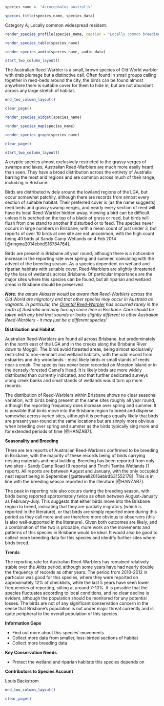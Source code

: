 ```r
species_name <- "Acrocephalus australis"
```

```r
species_title(species_name, species_data)
```

Category A; Locally common widespread resident.

```r
render_species_profile(species_name, caption = "Locally common breeding resident and perhaps partial migrant of wetland verges. More records in spring and summer but possible birds are simply more conspicuous during this time through calls and displays, rather than more abundant. Not of conservation concern and population appears to be stable.")
```

```r
render_species_table(species_name)
```

```r
render_species_audio(species_name, audio_data)
```

```r
start_two_column_layout()
```

The Australian Reed-Warbler is a small, brown species of Old World warbler with drab plumage but a distinctive call. Often found in small groups calling together in reed-beds around the city, the birds can be found almost anywhere there is suitable cover for them to hide in, but are not abundant across any large stretch of habitat.

```r
end_two_column_layout()
```

```r
clear_page()
```

```r
render_species_widget(species_name)
```

```r
render_species_map(species_name)
```

```r
render_species_graph(species_name)
```

```r
clear_page()
```

```r
start_two_column_layout()
```

A cryptic species almost exclusively restricted to the grassy verges of swamps and lakes, Australian Reed-Warblers are much more easily heard than seen. They have a broad distribution across the entirety of Australia barring the most arid regions and are common across much of their range, including in Brisbane.

Birds are distributed widely around the lowland regions of the LGA, but occur somewhat patchily, although there are records from almost every section of suitable habitat. Their preferred cover is (as the name suggests) reed beds and grassy swamp verges, and nearly every section of reed will have its local Reed-Warbler hidden away. Viewing a bird can be difficult unless it is perched on the top of a blade of grass or reed, but birds will flush from one stand to another if disturbed or to feed. The species never occurs in large numbers in Brisbane, with a mean count of just under 3, but reports of over 10 birds at one site are not uncommon, with the high count being 40 birds at Sandy Camp Wetlands on 4 Feb 2014 [@ringma2014ebirdS16784764].

Birds are present in Brisbane all year round, although there is a noticeable increase in the reporting rate over spring and summer, coinciding with the advent of the breeding season. As a species dependent on wetland and riparian habitats with suitable cover, Reed-Warblers are slightly threatened by the loss of wetlands across Brisbane. Of particular importance are the major sites where this species can be found, but all riparian and wetland areas in Brisbane should be preserved.

_**Note:** the astute Atlasser would be aware that Reed-Warblers across the Old World are migratory and that other species may occur in Australia as vagrants. In particular, the [Oriental Reed-Warbler](https://ebird.org/australia/species/orrwar1/AU) has occurred rarely in the north of Australia and may turn up some time in Brisbane. Care should be taken with any bird that sounds or looks slightly different to other Australian Reed-Warblers - it may just be a different species!_

**Distribution and Habitat**

Australian Reed-Warblers are found all across Brisbane, but predominately in the north east of the LGA and in the creeks along the Brisbane River down to Moggill. The birds avoid forested areas, being almost exclusively restricted to non-remnant and wetland habitats, with the odd record from estuaries and dry woodlands - most likely birds in small stands of reeds near a creek. The species has never been recorded on Moreton Island or in the densely-forested Camel's Head. It is likely birds are more widely distributed than currently indicated, and that further dedicated surveys along creek banks and small stands of wetlands would turn up more records.

The distribution of Reed-Warblers within Brisbane shows no clear seasonal variation, with birds being present at the same sites roughly all year round, although the reporting frequency does increase over spring and summer. It is possible that birds move into the Brisbane region to breed and disperse somewhat across varied sites, although it is perhaps equally likely that birds are present year-round at the same locations but are simply more obvious when breeding over spring and summer as the birds typically sing more and for extended periods of time [@HANZAB7].

**Seasonality and Breeding**

There are ten reports of Australian Reed-Warblers confirmed to be breeding in Brisbane, with the majority of these records being of birds carrying nesting materials and nest building. Breeding has been reported from only two sites - Sandy Camp Road (9 reports) and Tinchi Tamba Wetlands (1 report). All reports are between August and January, with the only occupied nest report being in September [@attewell2016ebirdS31552178]. This is in line with the breeding season reported in the literature [@HANZAB7].

The peak in reporting rate also occurs during the breeding season, with birds being reported approximately twice as often between August-January as February-July. This suggests that either birds move into the Brisbane region to breed, indicating that they are partially migratory (which is reported in the literature), or that birds are simply reported more during this period as they call more and are therefore more obvious to observers (this is also well-supported in the literature). Given both outcomes are likely, and a combination of the two is probable, more work on the movements and patterns of this species in Brisbane would be ideal. It would also be good to collect more breeding data for this species and identify further sites where birds breed.

**Trends**

The reporting rate for Australian Reed-Warblers has remained relatively stable over the _Atlas_ period, although some years have had nearly double the frequency of records as other years. The period from 2010-2012 in particular was good for this species, where they were reported on approximately 12% of checklists, while the last 5 years have seen lower frequencies of reporting, sitting at around 7-10%. It is possible that the species fluctuates according to local conditions, and no clear decline is evident, although the population should be monitored for any potential losses. The birds are not of any significant conservation concern in the sense that Brisbane's population is not under major threat currently and is quite peripheral to the overall population of this species.

**Information Gaps**

- Find out more about this species' movements
- Collect more data from smaller, less-birded sections of habitat
- Collect more breeding data

**Key Conservation Needs**

- Protect the wetland and riparian habitats this species depends on

**Contributors to Species Account**

Louis Backstrom

```r
end_two_column_layout()
```

```r
clear_page()
```
